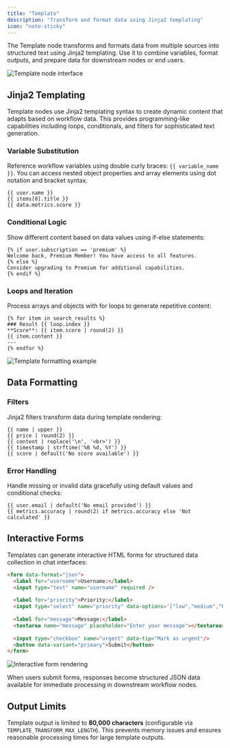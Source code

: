 ```yaml
---
title: "Template"
description: "Transform and format data using Jinja2 templating"
icon: "note-sticky"
---
```


The Template node transforms and formats data from multiple sources into structured text using Jinja2 templating. Use it to combine variables, format outputs, and prepare data for downstream nodes or end users.

<Frame caption="Template node configuration interface">
  <img src="https://assets-docs.dify.ai/2025/04/0838bb5c7e1d1a58ed30fcd9fc48920f.png" alt="Template node interface" />
</Frame>

## Jinja2 Templating

Template nodes use Jinja2 templating syntax to create dynamic content that adapts based on workflow data. This provides programming-like capabilities including loops, conditionals, and filters for sophisticated text generation.

### Variable Substitution

Reference workflow variables using double curly braces: `{{ variable_name }}`. You can access nested object properties and array elements using dot notation and bracket syntax.

```jinja2
{{ user.name }}
{{ items[0].title }}
{{ data.metrics.score }}
```

### Conditional Logic

Show different content based on data values using if-else statements:

```jinja2
{% if user.subscription == 'premium' %}
Welcome back, Premium Member! You have access to all features.
{% else %}
Consider upgrading to Premium for additional capabilities.
{% endif %}
```

### Loops and Iteration

Process arrays and objects with for loops to generate repetitive content:

```jinja2
{% for item in search_results %}
### Result {{ loop.index }}
**Score**: {{ item.score | round(2) }}
{{ item.content }}
---
{% endfor %}
```

<Frame caption="Template processing knowledge retrieval results">
  <img src="https://assets-docs.dify.ai/2025/04/0ae3f13cf725cb2c52c72cc354e592ee.png" alt="Template formatting example" />
</Frame>

## Data Formatting

### Filters

Jinja2 filters transform data during template rendering:

```jinja2
{{ name | upper }}
{{ price | round(2) }}
{{ content | replace('\n', '<br>') }}
{{ timestamp | strftime('%B %d, %Y') }}
{{ score | default('No score available') }}
```

### Error Handling

Handle missing or invalid data gracefully using default values and conditional checks:

```jinja2
{{ user.email | default('No email provided') }}
{{ metrics.accuracy | round(2) if metrics.accuracy else 'Not calculated' }}
```

## Interactive Forms

Templates can generate interactive HTML forms for structured data collection in chat interfaces:

```html
<form data-format="json">
  <label for="username">Username:</label>
  <input type="text" name="username" required />
  
  <label for="priority">Priority:</label>
  <input type="select" name="priority" data-options='["low","medium","high"]'/>
  
  <label for="message">Message:</label>
  <textarea name="message" placeholder="Enter your message"></textarea>
  
  <input type="checkbox" name="urgent" data-tip="Mark as urgent"/>
  <button data-variant="primary">Submit</button>
</form>
```

<Frame caption="Interactive form rendered in chat interface">
  <img src="https://assets-docs.dify.ai/2025/04/9d24e9cfa3cdde00e4eee15bd4bbea76.png" alt="Interactive form rendering" />
</Frame>

When users submit forms, responses become structured JSON data available for immediate processing in downstream workflow nodes.

## Output Limits

Template output is limited to **80,000 characters** (configurable via `TEMPLATE_TRANSFORM_MAX_LENGTH`). This prevents memory issues and ensures reasonable processing times for large template outputs.
